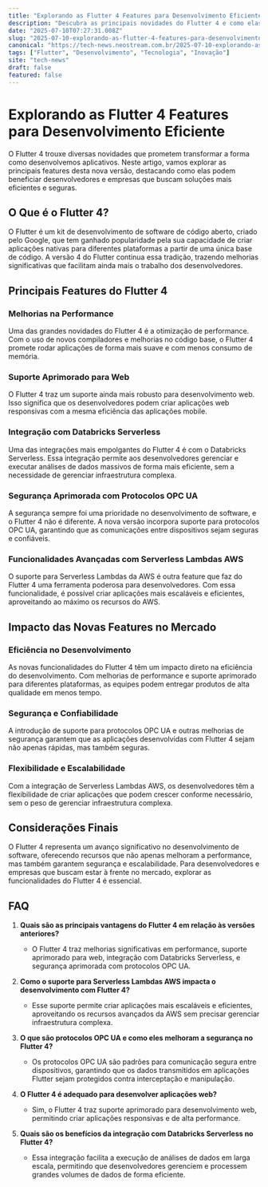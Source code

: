 ```yaml
---
title: "Explorando as Flutter 4 Features para Desenvolvimento Eficiente"
description: "Descubra as principais novidades do Flutter 4 e como elas podem otimizar o desenvolvimento de aplicativos. Analisamos as novas funcionalidades com foco em eficiência e segurança."
date: "2025-07-10T07:27:31.008Z"
slug: "2025-07-10-explorando-as-flutter-4-features-para-desenvolvimento-eficiente"
canonical: "https://tech-news.neostream.com.br/2025-07-10-explorando-as-flutter-4-features-para-desenvolvimento-eficiente"
tags: ["Flutter", "Desenvolvimento", "Tecnologia", "Inovação"]
site: "tech-news"
draft: false
featured: false
---
```


# Explorando as Flutter 4 Features para Desenvolvimento Eficiente

O Flutter 4 trouxe diversas novidades que prometem transformar a forma como desenvolvemos aplicativos. Neste artigo, vamos explorar as principais features desta nova versão, destacando como elas podem beneficiar desenvolvedores e empresas que buscam soluções mais eficientes e seguras.

## O Que é o Flutter 4?

O Flutter é um kit de desenvolvimento de software de código aberto, criado pelo Google, que tem ganhado popularidade pela sua capacidade de criar aplicações nativas para diferentes plataformas a partir de uma única base de código. A versão 4 do Flutter continua essa tradição, trazendo melhorias significativas que facilitam ainda mais o trabalho dos desenvolvedores.

## Principais Features do Flutter 4

### Melhorias na Performance

Uma das grandes novidades do Flutter 4 é a otimização de performance. Com o uso de novos compiladores e melhorias no código base, o Flutter 4 promete rodar aplicações de forma mais suave e com menos consumo de memória.

### Suporte Aprimorado para Web

O Flutter 4 traz um suporte ainda mais robusto para desenvolvimento web. Isso significa que os desenvolvedores podem criar aplicações web responsivas com a mesma eficiência das aplicações mobile.

### Integração com Databricks Serverless

Uma das integrações mais empolgantes do Flutter 4 é com o Databricks Serverless. Essa integração permite aos desenvolvedores gerenciar e executar análises de dados massivos de forma mais eficiente, sem a necessidade de gerenciar infraestrutura complexa.

### Segurança Aprimorada com Protocolos OPC UA

A segurança sempre foi uma prioridade no desenvolvimento de software, e o Flutter 4 não é diferente. A nova versão incorpora suporte para protocolos OPC UA, garantindo que as comunicações entre dispositivos sejam seguras e confiáveis.

### Funcionalidades Avançadas com Serverless Lambdas AWS

O suporte para Serverless Lambdas da AWS é outra feature que faz do Flutter 4 uma ferramenta poderosa para desenvolvedores. Com essa funcionalidade, é possível criar aplicações mais escaláveis e eficientes, aproveitando ao máximo os recursos do AWS.

## Impacto das Novas Features no Mercado

### Eficiência no Desenvolvimento

As novas funcionalidades do Flutter 4 têm um impacto direto na eficiência do desenvolvimento. Com melhorias de performance e suporte aprimorado para diferentes plataformas, as equipes podem entregar produtos de alta qualidade em menos tempo.

### Segurança e Confiabilidade

A introdução de suporte para protocolos OPC UA e outras melhorias de segurança garantem que as aplicações desenvolvidas com Flutter 4 sejam não apenas rápidas, mas também seguras.

### Flexibilidade e Escalabilidade

Com a integração de Serverless Lambdas AWS, os desenvolvedores têm a flexibilidade de criar aplicações que podem crescer conforme necessário, sem o peso de gerenciar infraestrutura complexa.

## Considerações Finais

O Flutter 4 representa um avanço significativo no desenvolvimento de software, oferecendo recursos que não apenas melhoram a performance, mas também garantem segurança e escalabilidade. Para desenvolvedores e empresas que buscam estar à frente no mercado, explorar as funcionalidades do Flutter 4 é essencial.

## FAQ

1. **Quais são as principais vantagens do Flutter 4 em relação às versões anteriores?**
   - O Flutter 4 traz melhorias significativas em performance, suporte aprimorado para web, integração com Databricks Serverless, e segurança aprimorada com protocolos OPC UA.

2. **Como o suporte para Serverless Lambdas AWS impacta o desenvolvimento com Flutter 4?**
   - Esse suporte permite criar aplicações mais escaláveis e eficientes, aproveitando os recursos avançados da AWS sem precisar gerenciar infraestrutura complexa.

3. **O que são protocolos OPC UA e como eles melhoram a segurança no Flutter 4?**
   - Os protocolos OPC UA são padrões para comunicação segura entre dispositivos, garantindo que os dados transmitidos em aplicações Flutter sejam protegidos contra interceptação e manipulação.

4. **O Flutter 4 é adequado para desenvolver aplicações web?**
   - Sim, o Flutter 4 traz suporte aprimorado para desenvolvimento web, permitindo criar aplicações responsivas e de alta performance.

5. **Quais são os benefícios da integração com Databricks Serverless no Flutter 4?**
   - Essa integração facilita a execução de análises de dados em larga escala, permitindo que desenvolvedores gerenciem e processem grandes volumes de dados de forma eficiente.
